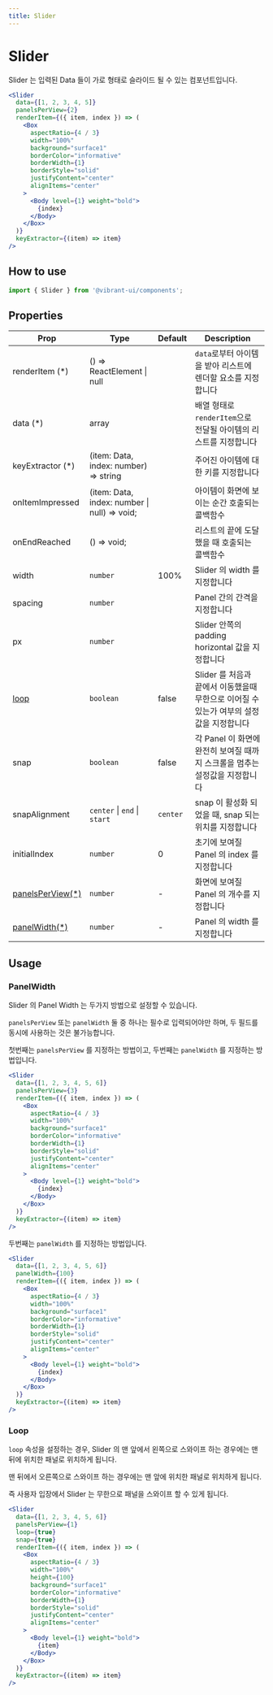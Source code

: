 ```yaml
---
title: Slider
---
```


# Slider

Slider 는 입력된 Data 들이 가로 형태로 슬라이드 될 수 있는 컴포넌트입니다.

```jsx live
<Slider
  data={[1, 2, 3, 4, 5]}
  panelsPerView={2}
  renderItem={({ item, index }) => (
    <Box
      aspectRatio={4 / 3}
      width="100%"
      background="surface1"
      borderColor="informative"
      borderWidth={1}
      borderStyle="solid"
      justifyContent="center"
      alignItems="center"
    >
      <Body level={1} weight="bold">
        {index}
      </Body>
    </Box>
  )}
  keyExtractor={(item) => item}
/>
```

## How to use

```jsx
import { Slider } from '@vibrant-ui/components';
```

## Properties

| Prop                                 | Type                                         | Default  | Description                                                                             |
| ------------------------------------ | -------------------------------------------- | -------- | --------------------------------------------------------------------------------------- |
| renderItem (\*)                      | () => ReactElement \| null                   |          | `data`로부터 아이템을 받아 리스트에 렌더할 요소를 지정합니다                            |
| data (\*)                            | array                                        |          | 배열 형태로 `renderItem`으로 전달될 아이템의 리스트를 지정합니다                        |
| keyExtractor (\*)                    | (item: Data, index: number) => string        |          | 주어진 아이템에 대한 키를 지정합니다                                                    |
| onItemImpressed                      | (item: Data, index: number \| null) => void; |          | 아이템이 화면에 보이는 순간 호출되는 콜백함수                                           |
| onEndReached                         | () => void;                                  |          | 리스트의 끝에 도달했을 때 호출되는 콜백함수                                             |
| width                                | `number`                                     | 100%     | Slider 의 width 를 지정합니다                                                           |
| spacing                              | `number`                                     |          | Panel 간의 간격을 지정합니다                                                            |
| px                                   | `number`                                     |          | Slider 안쪽의 padding horizontal 값을 지정합니다                                        |
| [loop](###Loop)                      | `boolean`                                    | false    | Slider 를 처음과 끝에서 이동했을때 무한으로 이어질 수 있는가 여부의 설정값을 지정합니다 |
| snap                                 | `boolean`                                    | false    | 각 Panel 이 화면에 완전히 보여질 때까지 스크롤을 멈추는 설정값을 지정합니다             |
| snapAlignment                        | `center` \| `end` \| `start`                 | `center` | snap 이 활성화 되었을 때, snap 되는 위치를 지정합니다                                   |
| initialIndex                         | `number`                                     | 0        | 초기에 보여질 Panel 의 index 를 지정합니다                                              |
| [panelsPerView\(\*\)](###PanelWidth) | `number`                                     | -        | 화면에 보여질 Panel 의 개수를 지정합니다                                                |
| [panelWidth\(\*\)](###PanelWidth)    | `number`                                     | -        | Panel 의 width 를 지정합니다                                                            |

## Usage

### PanelWidth

Slider 의 Panel Width 는 두가지 방법으로 설정할 수 있습니다.

`panelsPerView` 또는 `panelWidth` 둘 중 하나는 필수로 입력되어야만 하며, 두 필드를 동시에 사용하는 것은 불가능합니다.

첫번째는 `panelsPerView` 를 지정하는 방법이고, 두번째는 `panelWidth` 를 지정하는 방법입니다.

```jsx live
<Slider
  data={[1, 2, 3, 4, 5, 6]}
  panelsPerView={3}
  renderItem={({ item, index }) => (
    <Box
      aspectRatio={4 / 3}
      width="100%"
      background="surface1"
      borderColor="informative"
      borderWidth={1}
      borderStyle="solid"
      justifyContent="center"
      alignItems="center"
    >
      <Body level={1} weight="bold">
        {index}
      </Body>
    </Box>
  )}
  keyExtractor={(item) => item}
/>
```

두번째는 `panelWidth` 를 지정하는 방법입니다.

```jsx live
<Slider
  data={[1, 2, 3, 4, 5, 6]}
  panelWidth={100}
  renderItem={({ item, index }) => (
    <Box
      aspectRatio={4 / 3}
      width="100%"
      background="surface1"
      borderColor="informative"
      borderWidth={1}
      borderStyle="solid"
      justifyContent="center"
      alignItems="center"
    >
      <Body level={1} weight="bold">
        {index}
      </Body>
    </Box>
  )}
  keyExtractor={(item) => item}
/>
```

### Loop

`loop` 속성을 설정하는 경우, Slider 의 맨 앞에서 왼쪽으로 스와이프 하는 경우에는 맨 뒤에 위치한 패널로 위치하게 됩니다.

맨 뒤에서 오른쪽으로 스와이프 하는 경우에는 맨 앞에 위치한 패널로 위치하게 됩니다.

즉 사용자 입장에서 Slider 는 무한으로 패널을 스와이프 할 수 있게 됩니다.

```jsx live
<Slider
  data={[1, 2, 3, 4, 5, 6]}
  panelsPerView={1}
  loop={true}
  snap={true}
  renderItem={({ item, index }) => (
    <Box
      aspectRatio={4 / 3}
      width="100%"
      height={100}
      background="surface1"
      borderColor="informative"
      borderWidth={1}
      borderStyle="solid"
      justifyContent="center"
      alignItems="center"
    >
      <Body level={1} weight="bold">
        {item}
      </Body>
    </Box>
  )}
  keyExtractor={(item) => item}
/>
```

